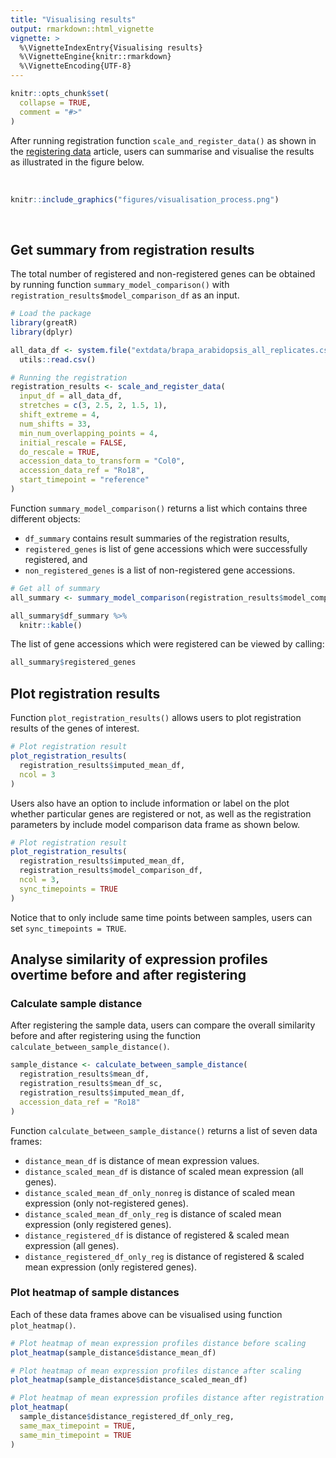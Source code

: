 ```yaml
---
title: "Visualising results"
output: rmarkdown::html_vignette
vignette: >
  %\VignetteIndexEntry{Visualising results}
  %\VignetteEngine{knitr::rmarkdown}
  %\VignetteEncoding{UTF-8}
---
```


```r
knitr::opts_chunk$set(
  collapse = TRUE,
  comment = "#>"
)
```

After running registration function `scale_and_register_data()` as shown in the [registering data](https://ruthkr.github.io/greatR/articles/register-data.html) article, users can summarise and visualise the results as illustrated in the figure below.

<br>

```r
knitr::include_graphics("figures/visualisation_process.png")
```

<br>

## Get summary from registration results

The total number of registered and non-registered genes can be obtained by running function `summary_model_comparison()` with `registration_results$model_comparison_df` as an input. 

```r
# Load the package
library(greatR)
library(dplyr)
```

```r
all_data_df <- system.file("extdata/brapa_arabidopsis_all_replicates.csv", package = "greatR") %>%
  utils::read.csv()

# Running the registration
registration_results <- scale_and_register_data(
  input_df = all_data_df,
  stretches = c(3, 2.5, 2, 1.5, 1),
  shift_extreme = 4,
  num_shifts = 33,
  min_num_overlapping_points = 4,
  initial_rescale = FALSE,
  do_rescale = TRUE,
  accession_data_to_transform = "Col0",
  accession_data_ref = "Ro18",
  start_timepoint = "reference"
)
```

Function `summary_model_comparison()` returns a list which contains three different objects: 

- `df_summary` contains result summaries of the registration results, 
- `registered_genes` is list of gene accessions which were successfully registered, and 
- `non_registered_genes` is a list of non-registered gene accessions. 

```r
# Get all of summary
all_summary <- summary_model_comparison(registration_results$model_comparison_df)

all_summary$df_summary %>%
  knitr::kable()
```

The list of gene accessions which were registered can be viewed by calling:

```r
all_summary$registered_genes
```

## Plot registration results

Function `plot_registration_results()` allows users to plot registration results of the genes of interest. 

```r
# Plot registration result
plot_registration_results(
  registration_results$imputed_mean_df,
  ncol = 3
)
```
Users also have an option to include information or label on the plot whether particular genes are registered or not, as well as the registration parameters by include model comparison data frame as shown below. 

```r
# Plot registration result
plot_registration_results(
  registration_results$imputed_mean_df,
  registration_results$model_comparison_df,
  ncol = 3,
  sync_timepoints = TRUE
)
```

Notice that to only include same time points between samples, users can set `sync_timepoints = TRUE`.

## Analyse similarity of expression profiles overtime before and after registering

### Calculate sample distance

After registering the sample data, users can compare the overall similarity before and after registering using the function `calculate_between_sample_distance()`. 

```r
sample_distance <- calculate_between_sample_distance(
  registration_results$mean_df,
  registration_results$mean_df_sc,
  registration_results$imputed_mean_df,
  accession_data_ref = "Ro18"
)
```

Function `calculate_between_sample_distance()` returns a list of seven data frames: 

- `distance_mean_df` is distance of mean expression values.
- `distance_scaled_mean_df` is distance of scaled mean expression (all genes).
- `distance_scaled_mean_df_only_nonreg` is distance of scaled mean expression (only not-registered genes).
- `distance_scaled_mean_df_only_reg` is distance of scaled mean expression (only registered genes).
- `distance_registered_df` is distance of registered & scaled mean expression (all genes).
- `distance_registered_df_only_reg` is distance of registered & scaled mean expression (only registered genes).


### Plot heatmap of sample distances

Each of these data frames above can be visualised using function `plot_heatmap()`. 

```r
# Plot heatmap of mean expression profiles distance before scaling
plot_heatmap(sample_distance$distance_mean_df)
```

```r
# Plot heatmap of mean expression profiles distance after scaling
plot_heatmap(sample_distance$distance_scaled_mean_df)
```

```r
# Plot heatmap of mean expression profiles distance after registration process
plot_heatmap(
  sample_distance$distance_registered_df_only_reg, 
  same_max_timepoint = TRUE, 
  same_min_timepoint = TRUE
)
```
